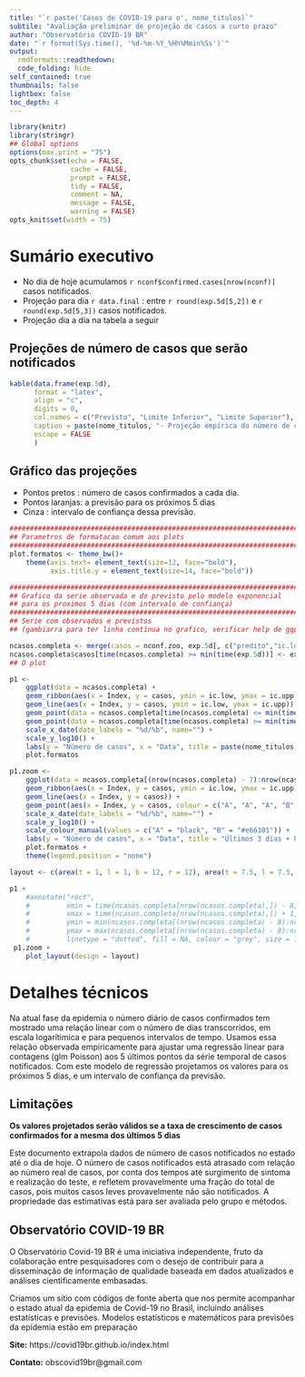 ```yaml
---
title: "`r paste('Casos de COVID-19 para o', nome_titulos)`"
subtile: "Avaliação preliminar de projeção de casos a curto prazo"
author: "Observatório COVID-19 BR"
date: "`r format(Sys.time(), '%d-%m-%Y_%Hh%Mmin%Ss')`"
output:
  rmdformats::readthedown:
  code_folding: hide
self_contained: true
thumbnails: false
lightbox: false
toc_depth: 4
---
```


```r
library(knitr)
library(stringr)
## Global options
options(max.print = "75")
opts_chunk$set(echo = FALSE,
               cache = FALSE,
               prompt = FALSE,
               tidy = FALSE,
               comment = NA,
               message = FALSE,
               warning = FALSE)
opts_knit$set(width = 75)
```

# Sumário executivo

* No dia de hoje acumulamos `r nconf$confirmed.cases[nrow(nconf)]` casos notificados.
* Projeção para dia `r data.final` : 
entre `r round(exp.5d[5,2])` e `r round(exp.5d[5,3])` casos notificados.
* Projeção dia a dia na tabela a seguir

## Projeções de número de casos que serão notificados

```r

kable(data.frame(exp.5d),
      format = "latex",
      align = "c",
      digits = 0,
      col.names = c("Previsto", "Limite Inferior", "Limite Superior"),
      caption = paste(nome_titulos, "- Projeção empírica do número de casos notificados para os próximos 5 dias."),
      escape = FALSE
      )

```

## Gráfico das projeções

* Pontos pretos : número de casos confirmados a cada dia.
* Pontos laranjas: a previsão para os próximos 5 dias
* Cinza : intervalo de confiança dessa previsão. 

```r
################################################################################
## Parametros de formatacao comum aos plots
################################################################################
plot.formatos <- theme_bw()+
    theme(axis.text= element_text(size=12, face="bold"),
          axis.title.y = element_text(size=14, face="bold"))

################################################################################
## Grafico da serie observada e do previsto pelo modelo exponencial
## para os proximos 5 dias (com intervalo de confiança)
################################################################################
## Serie com observados e previstos
## (gambiarra para ter linha contínua no grafico, verificar help de ggplot.zoo)

ncasos.completa <- merge(casos = nconf.zoo, exp.5d[, c("predito","ic.low","ic.upp")])
ncasos.completa$casos[time(ncasos.completa) >= min(time(exp.5d))] <- exp.5d$predito[time(exp.5d) >= min(time(exp.5d))]
## O plot

p1 <-
    ggplot(data = ncasos.completa) +
    geom_ribbon(aes(x = Index, y = casos, ymin = ic.low, ymax = ic.upp), fill = "lightgrey") +
    geom_line(aes(x = Index, y = casos, ymin = ic.low, ymax = ic.upp)) +
    geom_point(data = ncasos.completa[time(ncasos.completa) <= min(time(exp.5d))], aes(x = Index, y = casos), size = 2) +
    geom_point(data = ncasos.completa[time(ncasos.completa) >= min(time(exp.5d))], aes(x = Index, y = casos), size=2, col="#e66101") +
    scale_x_date(date_labels = "%d/%b", name="") +
    scale_y_log10() +
    labs(y = "Número de casos", x = "Data", title = paste(nome_titulos, "(Escala logarítimica)")) +
    plot.formatos

p1.zoom <-
    ggplot(data = ncasos.completa[(nrow(ncasos.completa) - 7):nrow(ncasos.completa)]) +
    geom_ribbon(aes(x = Index, y = casos, ymin = ic.low, ymax = ic.upp), fill = "lightgrey") +
    geom_line(aes(x = Index, y = casos)) +
    geom_point(aes(x = Index, y = casos, colour = c("A", "A", "A", "B", "B", "B", "B", "B")), size = 4) +
    scale_x_date(date_labels = "%d/%b", name="") +
    scale_y_log10() +
    scale_colour_manual(values = c("A" = "black", "B" = "#e66101")) +
    labs(y = "Número de casos", x = "Data", title = "Últimos 3 dias + Previsão para 5 dias") +
    plot.formatos +
    theme(legend.position = "none")

layout <- c(area(t = 1, l = 1, b = 12, r = 12), area(t = 7.5, l = 7.5, b = 11.5, r = 11.5))

p1 +
    #annotate("rect",
    #         xmin = time(ncasos.completa[nrow(ncasos.completa),]) - 8,
    #         xmax = time(ncasos.completa[nrow(ncasos.completa),]) + 1,
    #         ymin = min(ncasos.completa[(nrow(ncasos.completa) - 8):nrow(ncasos.completa), "casos"]) - 300,
    #         ymax = max(ncasos.completa[(nrow(ncasos.completa) - 8):nrow(ncasos.completa), "casos"]) + 2500,
    #         linetype = "dotted", fill = NA, colour = "grey", size = 1.5)) +
 p1.zoom +
    plot_layout(design = layout)

```

# Detalhes técnicos

Na atual fase da epidemia o número diário de casos confirmados tem
mostrado uma relação linear com o número de dias transcorridos, em
escala logarítimica e para pequenos intervalos de tempo.  Usamos essa
relação observada empiricamente para ajustar uma regressão linear para
contagens (glm Poisson) aos 5 últimos pontos da série temporal de
casos notificados.  Com este modelo de regressão projetamos os valores
para os próximos 5 dias, e um intervalo de confiança da previsão.

## Limitações

**Os valores projetados serão válidos se a taxa de crescimento de casos
confirmados for a mesma dos últimos 5 dias**

Este documento extrapola dados de número de casos notificados no
estado até o dia de hoje. O número de casos notificados
está atrasado com relação ao número real de casos, por conta dos
tempos até surgimento de sintoma e realização do teste, e refletem
provavelmente uma fração do total de casos, pois muitos casos leves
provavelmente não são notificados. A propriedade das estimativas está
para ser avaliada pelo grupo e métodos.


## Observatório COVID-19 BR

O Observatório Covid-19 BR é uma iniciativa independente, fruto da
colaboração entre pesquisadores com o desejo de contribuir para a
disseminação de informação de qualidade baseada em dados atualizados e
análises cientificamente embasadas. 

Criamos um sítio com códigos de fonte aberta que nos permite
acompanhar o estado atual da epidemia de Covid-19 no Brasil, incluindo
análises estatísticas e previsões. Modelos estatísticos e matemáticos
para previsões da epidemia estão em preparação

**Site:** https://covid19br.github.io/index.html

**Contato:** obscovid19br@gmail.com


